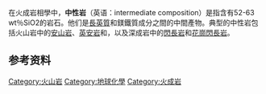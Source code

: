 {{Unreferenced|time=2021-08-14T00:21:54+00:00}}
在火成岩相學中，'''中性岩'''（英语：intermediate composition）是指含有52-63 wt％<chem>SiO2</chem>的岩石。他们是[[长英质|長英質]]和鎂鐵質成分之間的中間產物。典型的中性岩包括火山岩中的[[安山岩|安山岩]]、[[英安岩|英安岩]]和{{tsl|en|trachyandesite|粗安巖}}，以及深成岩中的[[閃長岩|閃長岩]]和[[花崗閃長岩|花崗閃長岩]]。

== 参考资料 ==
{{Igneous rocks}}
[[Category:火山岩|Category:火山岩]]
[[Category:地球化學|Category:地球化學]]
[[Category:火成岩|Category:火成岩]]
{{petrology-stub}}